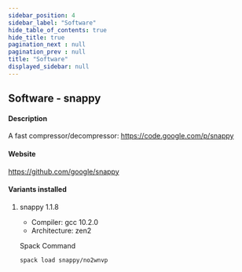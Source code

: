 ```yaml
---
sidebar_position: 4
sidebar_label: "Software"
hide_table_of_contents: true
hide_title: true
pagination_next : null
pagination_prev : null
title: "Software"
displayed_sidebar: null
---
```


## Software - snappy


#### Description
A fast compressor/decompressor: https://code.google.com/p/snappy

#### Website
https://github.com/google/snappy

#### Variants installed

1. snappy 1.1.8

    - Compiler: gcc 10.2.0
    - Architecture: zen2

    Spack Command
    ```bash
    spack load snappy/no2wnvp
    ```
